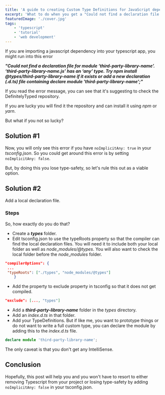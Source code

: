 ```yaml
---
title: 'A guide to creating Custom Type Definitions for JavaScript dependencies'
excerpt: 'What to do when you get a "Could not find a declaration file for module" error when the package does not exist in "@types/third-party-library-name" error and you are too lazy to write a full custom definition.'
featuredImage: './cover.jpg'
tags:
    - 'typescript'
    - 'tutorial'
    - 'web development'
---
```


If you are importing a javascript dependency into your typescript app, you might run into this error

**_"Could not find a declaration file for module ‘third-party-library-name’. ‘third-party-library-name.js’ has an ‘any’ type. Try npm install @types/third-party-library-name if it exists or add a new declaration (.d.ts) file containing declare module 'third-party-library-name';"_**

If you read the error message, you can see that it's suggesting to check the DefinitelyTyped repository.

If you are lucky you will find it the repository and can install it using _npm_ or _yarn_.

But what if you not so lucky?

## Solution #1

Now, you will only see this error if you have `noImplicitAny: true` in your _tsconfig.json_. So you could get around this error is by setting `noImplicitAny: false`.

But, by doing this you lose type-safety, so let's rule this out as a viable option.

## Solution #2

Add a local declaration file.

### Steps

So, how exactly do you do that?

-   Create a **_types_** folder.
-   Edit tsconfig.json to use the typeRoots property so that the compiler can find the local declaration files. You will need it to include both your local folder as well as _node_\__modules/@types_. You will also want to check the local folder before the _node_\__modules_ folder.

```json
"compilerOptions": {
 ...
 "typeRoots": ["./types", "node_modules/@types"]
    }
```

-   Add the property to exclude property in tsconfig so that it does not get compiled.

```json
"exclude": [..., "types"]
```

-   Add a **_third-party-library-name_** folder in the _types_ directory.
-   Add an _index.d.ts_ in that folder.
-   Add your TypeDefinitions. But if like me, you want to prototype things or do not want to write a full custom type, you can declare the module by adding this to the _index.d.ts_ file.

```typescript
declare module 'third-party-library-name';
```

The only caveat is that you don't get any IntelliSense.

## Conclusion

Hopefully, this post will help you and you won't have to resort to either removing Typescript from your project or losing type-safety by adding `noImplicitAny: false` in your tsconfig.json.
